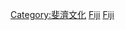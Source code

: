 {{Commonscat|World Heritage Sites in Fiji}}

[[Category:斐濟文化|Category:斐濟文化]]
[[Category:亚洲和太平洋地区世界遗产|Fiji]]
[[Category:各國世界遺產|Fiji]]